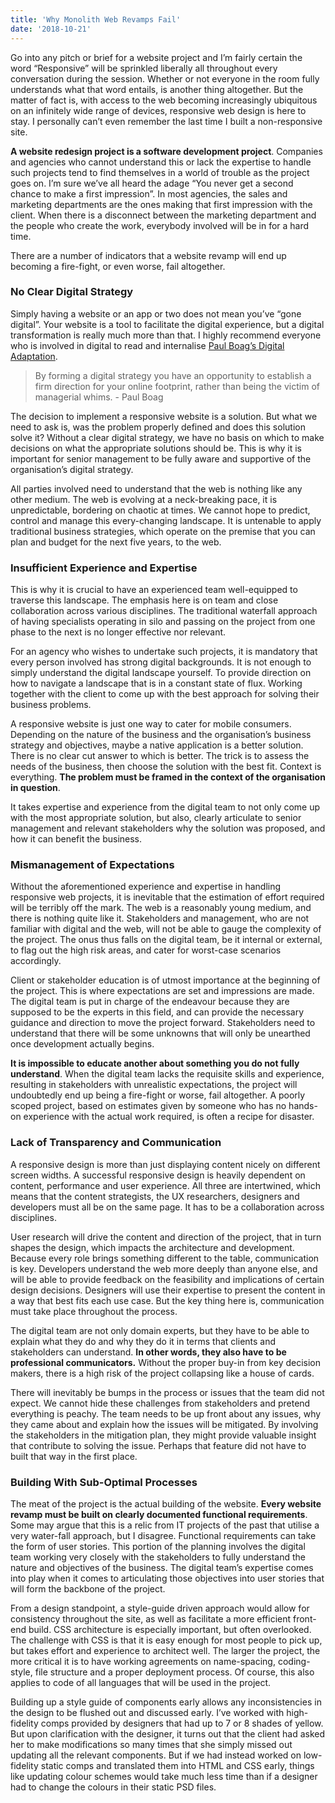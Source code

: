 ```yaml
---
title: 'Why Monolith Web Revamps Fail'
date: '2018-10-21'
---
```


Go into any pitch or brief for a website project and I’m fairly certain the word “Responsive” will be sprinkled liberally all throughout every conversation during the session. Whether or not everyone in the room fully understands what that word entails, is another thing altogether. But the matter of fact is, with access to the web becoming increasingly ubiquitous on an infinitely wide range of devices, responsive web design is here to stay. I personally can’t even remember the last time I built a non-responsive site.

**A website redesign project is a software development project**. Companies and agencies who cannot understand this or lack the expertise to handle such projects tend to find themselves in a world of trouble as the project goes on. I’m sure we’ve all heard the adage “You never get a second chance to make a first impression”. In most agencies, the sales and marketing departments are the ones making that first impression with the client. When there is a disconnect between the marketing department and the people who create the work, everybody involved will be in for a hard time.

There are a number of indicators that a website revamp will end up becoming a fire-fight, or even worse, fail altogether.

### No Clear Digital Strategy

Simply having a website or an app or two does not mean you’ve “gone digital”. Your website is a tool to facilitate the digital experience, but a digital transformation is really much more than that. I highly recommend everyone who is involved in digital to read and internalise [Paul Boag’s Digital Adaptation](http://www.digital-adaptation.com).

> By forming a digital strategy you have an opportunity to establish a firm direction for your online footprint, rather than being the victim of managerial whims. - Paul Boag

The decision to implement a responsive website is a solution. But what we need to ask is, was the problem properly defined and does this solution solve it? Without a clear digital strategy, we have no basis on which to make decisions on what the appropriate solutions should be. This is why it is important for senior management to be fully aware and supportive of the organisation’s digital strategy.

All parties involved need to understand that the web is nothing like any other medium. The web is evolving at a neck-breaking pace, it is unpredictable, bordering on chaotic at times. We cannot hope to predict, control and manage this every-changing landscape. It is untenable to apply traditional business strategies, which operate on the premise that you can plan and budget for the next five years, to the web.

### Insufficient Experience and Expertise

This is why it is crucial to have an experienced team well-equipped to traverse this landscape. The emphasis here is on team and close collaboration across various disciplines. The traditional waterfall approach of having specialists operating in silo and passing on the project from one phase to the next is no longer effective nor relevant.

For an agency who wishes to undertake such projects, it is mandatory that every person involved has strong digital backgrounds. It is not enough to simply understand the digital landscape yourself. To provide direction on how to navigate a landscape that is in a constant state of flux. Working together with the client to come up with the best approach for solving their business problems.

A responsive website is just one way to cater for mobile consumers. Depending on the nature of the business and the organisation’s business strategy and objectives, maybe a native application is a better solution. There is no clear cut answer to which is better. The trick is to assess the needs of the business, then choose the solution with the best fit. Context is everything. **The problem must be framed in the context of the organisation in question**.

It takes expertise and experience from the digital team to not only come up with the most appropriate solution, but also, clearly articulate to senior management and relevant stakeholders why the solution was proposed, and how it can benefit the business.

### Mismanagement of Expectations

Without the aforementioned experience and expertise in handling responsive web projects, it is inevitable that the estimation of effort required will be terribly off the mark. The web is a reasonably young medium, and there is nothing quite like it. Stakeholders and management, who are not familiar with digital and the web, will not be able to gauge the complexity of the project. The onus thus falls on the digital team, be it internal or external, to flag out the high risk areas, and cater for worst-case scenarios accordingly.

Client or stakeholder education is of utmost importance at the beginning of the project. This is where expectations are set and impressions are made. The digital team is put in charge of the endeavour because they are supposed to be the experts in this field, and can provide the necessary guidance and direction to move the project forward. Stakeholders need to understand that there will be some unknowns that will only be unearthed once development actually begins.

**It is impossible to educate another about something you do not fully understand**. When the digital team lacks the requisite skills and experience, resulting in stakeholders with unrealistic expectations, the project will undoubtedly end up being a fire-fight or worse, fail altogether. A poorly scoped project, based on estimates given by someone who has no hands-on experience with the actual work required, is often a recipe for disaster.

### Lack of Transparency and Communication

A responsive design is more than just displaying content nicely on different screen widths. A successful responsive design is heavily dependent on content, performance and user experience. All three are intertwined, which means that the content strategists, the UX researchers, designers and developers must all be on the same page. It has to be a collaboration across disciplines.

User research will drive the content and direction of the project, that in turn shapes the design, which impacts the architecture and development. Because every role brings something different to the table, communication is key. Developers understand the web more deeply than anyone else, and will be able to provide feedback on the feasibility and implications of certain design decisions. Designers will use their expertise to present the content in a way that best fits each use case. But the key thing here is, communication must take place throughout the process.

The digital team are not only domain experts, but they have to be able to explain what they do and why they do it in terms that clients and stakeholders can understand. **In other words, they also have to be professional communicators.** Without the proper buy-in from key decision makers, there is a high risk of the project collapsing like a house of cards.

There will inevitably be bumps in the process or issues that the team did not expect. We cannot hide these challenges from stakeholders and pretend everything is peachy. The team needs to be up front about any issues, why they came about and explain how the issues will be mitigated. By involving the stakeholders in the mitigation plan, they might provide valuable insight that contribute to solving the issue. Perhaps that feature did not have to built that way in the first place.

### Building With Sub-Optimal Processes

The meat of the project is the actual building of the website. **Every website revamp must be built on clearly documented functional requirements**. Some may argue that this is a relic from IT projects of the past that utilise a very water-fall approach, but I disagree. Functional requirements can take the form of user stories. This portion of the planning involves the digital team working very closely with the stakeholders to fully understand the nature and objectives of the business. The digital team’s expertise comes into play when it comes to articulating those objectives into user stories that will form the backbone of the project.

From a design standpoint, a style-guide driven approach would allow for consistency throughout the site, as well as facilitate a more efficient front-end build. CSS architecture is especially important, but often overlooked. The challenge with CSS is that it is easy enough for most people to pick up, but takes effort and experience to architect well. The larger the project, the more critical it is to have working agreements on name-spacing, coding-style, file structure and a proper deployment process. Of course, this also applies to code of all languages that will be used in the project.

Building up a style guide of components early allows any inconsistencies in the design to be flushed out and discussed early. I’ve worked with high-fidelity comps provided by designers that had up to 7 or 8 shades of yellow. But upon clarification with the designer, it turns out that the client had asked her to make modifications so many times that she simply missed out updating all the relevant components. But if we had instead worked on low-fidelity static comps and translated them into HTML and CSS early, things like updating colour schemes would take much less time than if a designer had to change the colours in their static PSD files.
